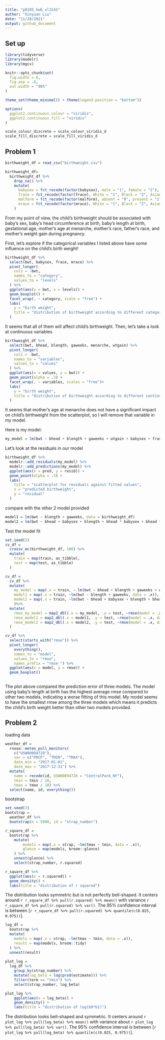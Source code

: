 ```yaml
---
title: "p8105_hw6_xl3141"
author: "Xinyuan Liu"
date: "11/28/2021"
output: github_document
---
```


## Set up

```r
library(tidyverse)
library(modelr)
library(mgcv)

knitr::opts_chunk$set(
  fig.width = 6,
  fig.asp = .6,
  out.width = "90%"
)

theme_set(theme_minimal() + theme(legend.position = "bottom"))

options(
  ggplot2.continuous.colour = "viridis",
  ggplot2.continuous.fill = "viridis"
)

scale_colour_discrete = scale_colour_viridis_d
scale_fill_discrete = scale_fill_viridis_d
```

## Problem 1

```r
birthweight_df = read_csv("birthweight.csv")

birthweight_df= 
  birthweight_df %>% 
    drop_na() %>% 
    mutate(
      babysex = fct_recode(factor(babysex), male = "1", female = "2"),
      frace = fct_recode(factor(frace), White = "1", Black = "2", Asian = "3", Puerto_Rican = "4", Other = "8"),
      malform = fct_recode(factor(malform), absent = "0", present = "1"),
      mrace = fct_recode(factor(mrace), White = "1", Black = "2", Asian = "3", Puerto_Rican = "4")
    )
```

From my point of view, the child's birthweight should be associated with baby's sex, baby's head circumference at birth, baby's length at birth, gestational age, mother's age at menarche, mother's race, father's race, and mother's weight gain during pregnancy. 

First, let's explore if the categorical variables I listed above have some influence on the child's birth weight!

```r
birthweight_df %>% 
  select(bwt, babysex, frace, mrace) %>% 
  pivot_longer(
    cols = -bwt,
    names_to = "category",
    values_to = "levels"
  ) %>% 
  ggplot(aes(y = bwt, x = levels)) +
  geom_boxplot() +
  facet_wrap(. ~ category, scale = "free") +
  labs(
    y = "birth weight",
    title = "distribution of birthweight according to different categorical variables"
  )
```

It seems that all of them will affect child's birthweight. 
Then, let's take a look at continuous variables

```r
birthweight_df %>% 
  select(bwt, bhead, blength, gaweeks, menarche, wtgain) %>% 
  pivot_longer(
    cols = -bwt, 
    names_to = "variables",
    values_to = "values"
  ) %>% 
  ggplot(aes(x = values, y = bwt)) +
  geom_point(alpha = .3) +
  facet_wrap(. ~ variables, scales = "free")+
  labs(
    y = "birth weight",
    title = "distribution of birthweight according to different continuous variables"
  )
```

It seems that mother's age at menarche does not have a significant impact on child's birthweight from the scatterplot, so I will remove that variable in my model.
 
Here is my model:

```r
my_model = lm(bwt ~ bhead + blength + gaweeks + wtgain + babysex + frace + mrace, data = birthweight_df)
```

Let's look at the residuals in our model

```r
birthweight_df %>% 
  modelr::add_residuals(my_model) %>% 
  modelr::add_predictions(my_model) %>% 
  ggplot(aes(x = pred, y = resid)) +
  geom_point(alpha = .3) +
  labs(
    title = "scatterplot for residuals against fitted values",
    x = "predicted birthweight",
    y = "residual"
  )
```

compare with the other 2 model provided

```r
model1 = lm(bwt ~ blength + gaweeks, data = birthweight_df)
model2 = lm(bwt ~ bhead + babysex + blength + bhead * babysex + bhead * blength + babysex * blength + babysex * blength * bhead, data = birthweight_df)
```

Test the model fit

```r
set.seed(2)
cv_df = 
  crossv_mc(birthweight_df, 100) %>% 
  mutate(
    train = map(train, as_tibble),
    test = map(test, as_tibble)
  )

cv_df = 
  cv_df %>% 
  mutate(
    my_model = map(.x = train, ~ lm(bwt ~ bhead + blength + gaweeks + wtgain + babysex + frace + mrace, data = .x)),
    model1 = map(.x = train, ~lm(bwt ~ blength + gaweeks, data = .x)),
    model2 = map(.x = train, ~lm(bwt ~ bhead + babysex + blength + bhead * babysex + bhead * blength + babysex * blength + babysex * blength * bhead, data = .x))
    )%>% 
  mutate(
    rmse_my_model = map2_dbl(.x = my_model, .y = test, ~rmse(model = .x, data = .y)),
    rmse_model1 = map2_dbl(.x = model1, .y = test, ~rmse(model = .x, data = .y)),
    rmse_model2 = map2_dbl(.x = model2, .y = test, ~rmse(model = .x, data = .y))
  )

cv_df %>% 
  select(starts_with("rmse")) %>% 
  pivot_longer(
    everything(),
    names_to = "model",
    values_to = "rmse",
    names_prefix = "rmse_") %>% 
  ggplot(aes(x = model, y = rmse)) +
  geom_boxplot()
  

```

The plot above compared the prediction error of three models. The model using baby's length at birth has the highest average rmse compared to other two models, indicating a worse fitting of this model. My model seems to have the smallest rmse among the three models which means it predicts the child's birth weight better than other two models provided.

## Problem 2

loading data

```r
weather_df = 
  rnoaa::meteo_pull_monitors(
    c("USW00094728"),
    var = c("PRCP", "TMIN", "TMAX"), 
    date_min = "2017-01-01",
    date_max = "2017-12-31") %>%
  mutate(
    name = recode(id, USW00094728 = "CentralPark_NY"),
    tmin = tmin / 10,
    tmax = tmax / 10) %>%
  select(name, id, everything())
```

bootstrap

```r
set.seed(3)
bootstrap = 
  weather_df %>% 
  bootstrap(n = 5000, id = "strap_number") 

r_square_df = 
  bootstrap %>% 
    mutate(
        models = map(.x = strap, ~lm(tmax ~ tmin, data = .x)),
        glance = map(models, broom::glance)
    ) %>% 
    unnest(glance) %>% 
    select(strap_number, r.squared)

r_square_df %>% 
  ggplot(aes(x = r.squared)) +
  geom_density() +
  labs(title = "distribution of r squared")
```

The distribution looks symmetric but is not perfectly bell-shaped. It centers around `r r_square_df %>% pull(r.squared) %>% mean()` with variance `r r_square_df %>% pull(r.squared) %>% var()`. The $95\%$ confidence interval is between [`r r_square_df %>% pull(r.squared) %>% quantile(c(0.025, 0.975))`].


```r
log_df = 
  bootstrap %>% 
  mutate(
    models = map(.x = strap, ~lm(tmax ~ tmin, data = .x)),
    result = map(models, broom::tidy)
  ) %>% 
  unnest(result)  
  
plot_log =  
  log_df %>% 
    group_by(strap_number) %>% 
    mutate(log_beta = log(prod(estimate))) %>% 
    filter(term == "tmin") %>% 
    select(strap_number, log_beta)

plot_log %>% 
    ggplot(aes(x = log_beta)) +
    geom_density() +
    labs(title = "distribution of log(b0*b1)")


```

The distribution looks bell-shaped and symmetric. It centers around `r plot_log %>% pull(log_beta) %>% mean()` with variance about `r plot_log %>% pull(log_beta) %>% var()`. The $95\%$ confidence interval is between [`r plot_log %>% pull(log_beta) %>% quantile(c(0.025, 0.975))`].